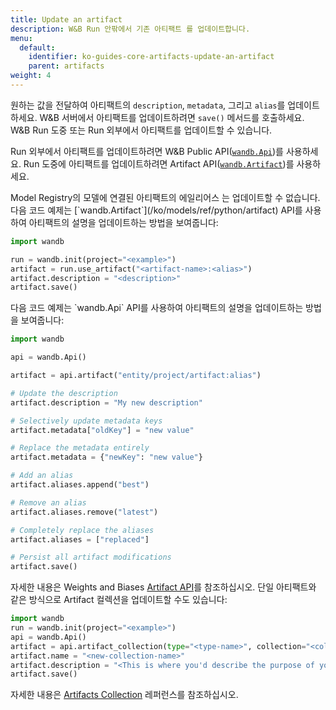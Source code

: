 ```yaml
---
title: Update an artifact
description: W&B Run 안팎에서 기존 아티팩트 를 업데이트합니다.
menu:
  default:
    identifier: ko-guides-core-artifacts-update-an-artifact
    parent: artifacts
weight: 4
---
```


원하는 값을 전달하여 아티팩트의 `description`, `metadata`, 그리고 `alias`를 업데이트하세요. W&B 서버에서 아티팩트를 업데이트하려면 `save()` 메서드를 호출하세요. W&B Run 도중 또는 Run 외부에서 아티팩트를 업데이트할 수 있습니다.

Run 외부에서 아티팩트를 업데이트하려면 W&B Public API([`wandb.Api`](/ko/models/ref/python/public-api/api))를 사용하세요. Run 도중에 아티팩트를 업데이트하려면 Artifact API([`wandb.Artifact`](/ko/models/ref/python/artifact))를 사용하세요.

<Warning>
Model Registry의 모델에 연결된 아티팩트의 에일리어스 는 업데이트할 수 없습니다.
</Warning>

<Tabs>
<Tab title="Run 도중">
다음 코드 예제는 [`wandb.Artifact`](/ko/models/ref/python/artifact) API를 사용하여 아티팩트의 설명을 업데이트하는 방법을 보여줍니다:

```python
import wandb

run = wandb.init(project="<example>")
artifact = run.use_artifact("<artifact-name>:<alias>")
artifact.description = "<description>"
artifact.save()
```
</Tab>
<Tab title="Run 외부">
다음 코드 예제는 `wandb.Api` API를 사용하여 아티팩트의 설명을 업데이트하는 방법을 보여줍니다:

```python
import wandb

api = wandb.Api()

artifact = api.artifact("entity/project/artifact:alias")

# Update the description
artifact.description = "My new description"

# Selectively update metadata keys
artifact.metadata["oldKey"] = "new value"

# Replace the metadata entirely
artifact.metadata = {"newKey": "new value"}

# Add an alias
artifact.aliases.append("best")

# Remove an alias
artifact.aliases.remove("latest")

# Completely replace the aliases
artifact.aliases = ["replaced"]

# Persist all artifact modifications
artifact.save()
```

자세한 내용은 Weights and Biases [Artifact API](/ko/models/ref/python/artifact)를 참조하십시오.
</Tab>
<Tab title="컬렉션 사용">
단일 아티팩트와 같은 방식으로 Artifact 컬렉션을 업데이트할 수도 있습니다:

```python
import wandb
run = wandb.init(project="<example>")
api = wandb.Api()
artifact = api.artifact_collection(type="<type-name>", collection="<collection-name>")
artifact.name = "<new-collection-name>"
artifact.description = "<This is where you'd describe the purpose of your collection.>"
artifact.save()
```
자세한 내용은 [Artifacts Collection](/ko/models/ref/python/public-api/api) 레퍼런스를 참조하십시오.
</Tab>
</Tabs>
